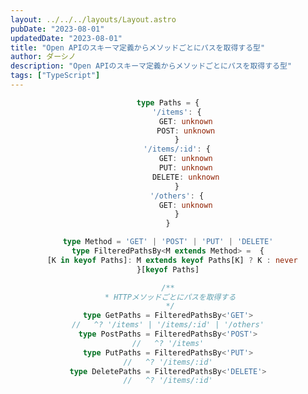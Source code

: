 ```yaml
---
layout: ../../../layouts/Layout.astro
pubDate: "2023-08-01"
updatedDate: "2023-08-01"
title: "Open APIのスキーマ定義からメソッドごとにパスを取得する型"
author: ダーシノ
description: "Open APIのスキーマ定義からメソッドごとにパスを取得する型"
tags: ["TypeScript"]
---
```



<Header {...frontmatter} />

```ts
type Paths = {
    '/items': {
        GET: unknown
        POST: unknown
    }
    '/items/:id': {
        GET: unknown
        PUT: unknown
        DELETE: unknown
    }
    '/others': {
        GET: unknown
    }
}

type Method = 'GET' | 'POST' | 'PUT' | 'DELETE'
type FilteredPathsBy<M extends Method> =  {
  [K in keyof Paths]: M extends keyof Paths[K] ? K : never
}[keyof Paths]

/**
 * HTTPメソッドごとにパスを取得する
 */
type GetPaths = FilteredPathsBy<'GET'>
//   ^? '/items' | '/items/:id' | '/others'
type PostPaths = FilteredPathsBy<'POST'>
//   ^? '/items'
type PutPaths = FilteredPathsBy<'PUT'>
//   ^? '/items/:id'
type DeletePaths = FilteredPathsBy<'DELETE'>
//   ^? '/items/:id'
```
